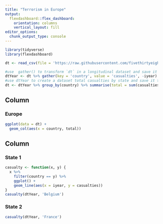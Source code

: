 ```yaml
---
title: "Terrorism in Europe"
output: 
  flexdashboard::flex_dashboard:
    orientation: columns
    vertical_layout: fill
editor_options: 
  chunk_output_type: console
---
```


```r
library(tidyverse)
library(flexdashboard)
```

```r
dt <- read_csv(file = 'https://raw.githubusercontent.com/fivethirtyeight/data/master/terrorism/eu_terrorism_fatalities_by_country.csv')

#use  gather() to transform `dt` in a longitudinal dataset and save it to dtYear 
dtYear <- dt %>% gather(key = 'country', value = 'casualties', -iyear)
#use dtYear to create a dataset total casualties by state and save it to dt
dt <- dtYear %>% group_by(country) %>% summarise(total = sum(casualties))
```


Column {data-width=650}
-----------------------------------------------------------------------

### Europe

```r
ggplot(data = dt) +
  geom_col(aes(x = country, total))
```

Column {data-width=350}
-----------------------------------------------------------------------

### State 1

```r

casualty <- function(x, y) {
  x %>%
    filter(country == y) %>%
    ggplot() +
    geom_line(aes(x = iyear, y = casualties))
}
casualty(dtYear, 'Belgium')

```

### State 2

```r

casualty(dtYear, 'France')

```

